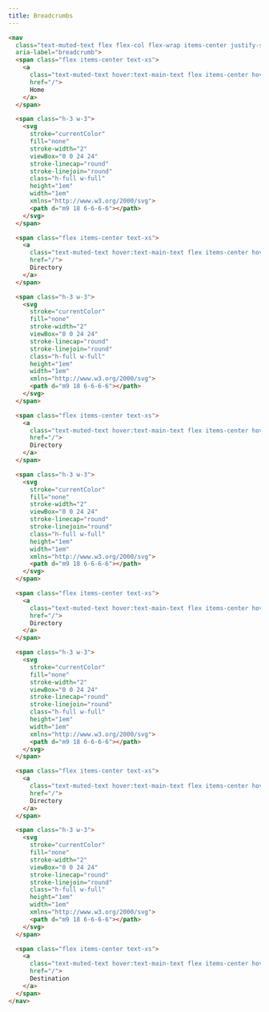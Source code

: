 ```yaml
---
title: Breadcrumbs
---
```



<BreadCrumbsDefault />

```html title="breadcrumbs.html"
<nav
  class="text-muted-text flex flex-col flex-wrap items-center justify-start gap-1 sm:flex-row"
  aria-label="breadcrumb">
  <span class="flex items-center text-xs">
    <a
      class="text-muted-text hover:text-main-text flex items-center hover:underline"
      href="/">
      Home
    </a>
  </span>

  <span class="h-3 w-3">
    <svg
      stroke="currentColor"
      fill="none"
      stroke-width="2"
      viewBox="0 0 24 24"
      stroke-linecap="round"
      stroke-linejoin="round"
      class="h-full w-full"
      height="1em"
      width="1em"
      xmlns="http://www.w3.org/2000/svg">
      <path d="m9 18 6-6-6-6"></path>
    </svg>
  </span>

  <span class="flex items-center text-xs">
    <a
      class="text-muted-text hover:text-main-text flex items-center hover:underline"
      href="/">
      Directory
    </a>
  </span>

  <span class="h-3 w-3">
    <svg
      stroke="currentColor"
      fill="none"
      stroke-width="2"
      viewBox="0 0 24 24"
      stroke-linecap="round"
      stroke-linejoin="round"
      class="h-full w-full"
      height="1em"
      width="1em"
      xmlns="http://www.w3.org/2000/svg">
      <path d="m9 18 6-6-6-6"></path>
    </svg>
  </span>

  <span class="flex items-center text-xs">
    <a
      class="text-muted-text hover:text-main-text flex items-center hover:underline"
      href="/">
      Directory
    </a>
  </span>

  <span class="h-3 w-3">
    <svg
      stroke="currentColor"
      fill="none"
      stroke-width="2"
      viewBox="0 0 24 24"
      stroke-linecap="round"
      stroke-linejoin="round"
      class="h-full w-full"
      height="1em"
      width="1em"
      xmlns="http://www.w3.org/2000/svg">
      <path d="m9 18 6-6-6-6"></path>
    </svg>
  </span>

  <span class="flex items-center text-xs">
    <a
      class="text-muted-text hover:text-main-text flex items-center hover:underline"
      href="/">
      Directory
    </a>
  </span>

  <span class="h-3 w-3">
    <svg
      stroke="currentColor"
      fill="none"
      stroke-width="2"
      viewBox="0 0 24 24"
      stroke-linecap="round"
      stroke-linejoin="round"
      class="h-full w-full"
      height="1em"
      width="1em"
      xmlns="http://www.w3.org/2000/svg">
      <path d="m9 18 6-6-6-6"></path>
    </svg>
  </span>

  <span class="flex items-center text-xs">
    <a
      class="text-muted-text hover:text-main-text flex items-center hover:underline"
      href="/">
      Directory
    </a>
  </span>

  <span class="h-3 w-3">
    <svg
      stroke="currentColor"
      fill="none"
      stroke-width="2"
      viewBox="0 0 24 24"
      stroke-linecap="round"
      stroke-linejoin="round"
      class="h-full w-full"
      height="1em"
      width="1em"
      xmlns="http://www.w3.org/2000/svg">
      <path d="m9 18 6-6-6-6"></path>
    </svg>
  </span>

  <span class="flex items-center text-xs">
    <a
      class="text-muted-text hover:text-main-text flex items-center hover:underline"
      href="/">
      Destination
    </a>
  </span>
</nav>
```
